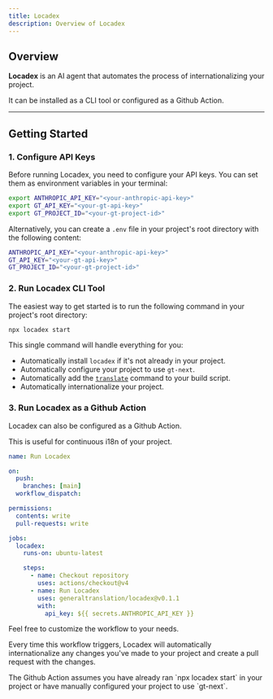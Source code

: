 ```yaml
---
title: Locadex
description: Overview of Locadex
---
```


## Overview

**Locadex** is an AI agent that automates the process of internationalizing your project.

It can be installed as a CLI tool or configured as a Github Action.

---

## Getting Started

### 1. Configure API Keys

Before running Locadex, you need to configure your API keys. You can set them as environment variables in your terminal:

```bash title="Terminal"
export ANTHROPIC_API_KEY="<your-anthropic-api-key>"
export GT_API_KEY="<your-gt-api-key>"
export GT_PROJECT_ID="<your-gt-project-id>"
```

Alternatively, you can create a `.env` file in your project's root directory with the following content:

```bash title=".env"
ANTHROPIC_API_KEY="<your-anthropic-api-key>"
GT_API_KEY="<your-gt-api-key>"
GT_PROJECT_ID="<your-gt-project-id>"
```

### 2. Run Locadex CLI Tool

The easiest way to get started is to run the following command in your project's root directory:

```bash
npx locadex start
```

This single command will handle everything for you:

- Automatically install `locadex` if it's not already in your project.
- Automatically configure your project to use `gt-next`.
- Automatically add the [`translate`](/docs/cli/translate) command to your build script.
- Automatically internationalize your project.

### 3. Run Locadex as a Github Action

Locadex can also be configured as a Github Action.

This is useful for continuous i18n of your project.

```yaml title=".github/workflows/locadex.yml" copy
name: Run Locadex

on:
  push:
    branches: [main]
  workflow_dispatch:

permissions:
  contents: write
  pull-requests: write

jobs:
  locadex:
    runs-on: ubuntu-latest

    steps:
      - name: Checkout repository
        uses: actions/checkout@v4
      - name: Run Locadex
        uses: generaltranslation/locadex@v0.1.1
        with:
          api_key: ${{ secrets.ANTHROPIC_API_KEY }}
```

Feel free to customize the workflow to your needs.


Every time this workflow triggers, Locadex will automatically internationalize any changes you've made to your project
and create a pull request with the changes.

<Callout type="info">
  The Github Action assumes you have already ran `npx locadex start` in your project or have manually configured your project to use `gt-next`.
</Callout>
